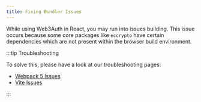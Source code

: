 ```yaml
---
title: Fixing Bundler Issues
---
```


While using Web3Auth in React, you may run into issues building. This issue occurs because some core packages like `eccrypto` have certain
dependencies which are not present within the browser build environment.

:::tip Troubleshooting

To solve this, please have a look at our troubleshooting pages:

- [Webpack 5 Issues](/troubleshooting/webpack-issues)
- [Vite Issues](/troubleshooting/vite-issues)

:::
